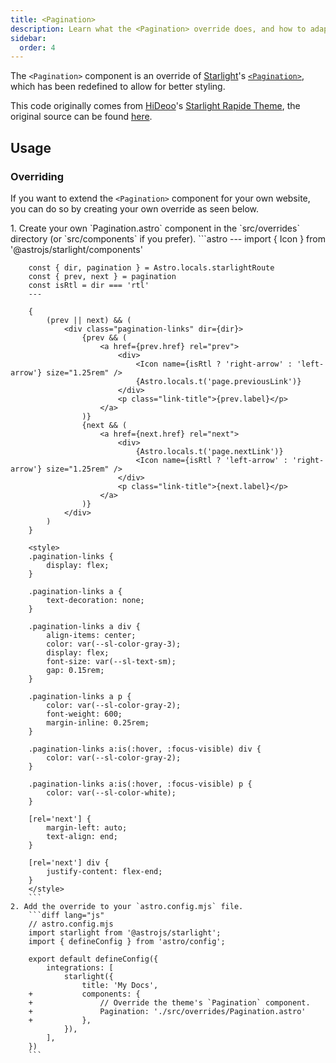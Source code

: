 ```yaml
---
title: <Pagination>
description: Learn what the <Pagination> override does, and how to adapt it.
sidebar:
  order: 4
---
```



The `<Pagination>` component is an override of [Starlight](https://starlight.astro.build)'s
[`<Pagination>`](https://starlight.astro.build/reference/overrides/#pagination),
which has been redefined to allow for better styling.

This code originally comes from [HiDeoo](https://github.com/HiDeoo)'s [Starlight Rapide Theme](https://starlight-theme-rapide.vercel.app/),
the original source can be found [here](https://github.com/HiDeoo/starlight-theme-rapide/blob/main/packages/starlight-theme-rapide/overrides/Pagination.astro).

## Usage

### Overriding

If you want to extend the `<Pagination>` component for your own website, you can do so by creating your own override as seen below.

<Steps>
	1. Create your own `Pagination.astro` component in the `src/overrides` directory (or `src/components` if you prefer).
		```astro
		---
		import { Icon } from '@astrojs/starlight/components'

		const { dir, pagination } = Astro.locals.starlightRoute
		const { prev, next } = pagination
		const isRtl = dir === 'rtl'
		---

		{
			(prev || next) && (
				<div class="pagination-links" dir={dir}>
					{prev && (
						<a href={prev.href} rel="prev">
							<div>
								<Icon name={isRtl ? 'right-arrow' : 'left-arrow'} size="1.25rem" />
								{Astro.locals.t('page.previousLink')}
							</div>
							<p class="link-title">{prev.label}</p>
						</a>
					)}
					{next && (
						<a href={next.href} rel="next">
							<div>
								{Astro.locals.t('page.nextLink')}
								<Icon name={isRtl ? 'left-arrow' : 'right-arrow'} size="1.25rem" />
							</div>
							<p class="link-title">{next.label}</p>
						</a>
					)}
				</div>
			)
		}

		<style>
		.pagination-links {
			display: flex;
		}

		.pagination-links a {
			text-decoration: none;
		}

		.pagination-links a div {
			align-items: center;
			color: var(--sl-color-gray-3);
			display: flex;
			font-size: var(--sl-text-sm);
			gap: 0.15rem;
		}

		.pagination-links a p {
			color: var(--sl-color-gray-2);
			font-weight: 600;
			margin-inline: 0.25rem;
		}

		.pagination-links a:is(:hover, :focus-visible) div {
			color: var(--sl-color-gray-2);
		}

		.pagination-links a:is(:hover, :focus-visible) p {
			color: var(--sl-color-white);
		}

		[rel='next'] {
			margin-left: auto;
			text-align: end;
		}

		[rel='next'] div {
			justify-content: flex-end;
		}
		</style>
		```
	2. Add the override to your `astro.config.mjs` file.
		```diff lang="js"
		// astro.config.mjs
		import starlight from '@astrojs/starlight';
		import { defineConfig } from 'astro/config';

		export default defineConfig({
			integrations: [
				starlight({
					title: 'My Docs',
		+			components: {
		+				// Override the theme's `Pagination` component.
		+				Pagination: './src/overrides/Pagination.astro'
		+			},
				}),
			],
		})
		```
</Steps>
